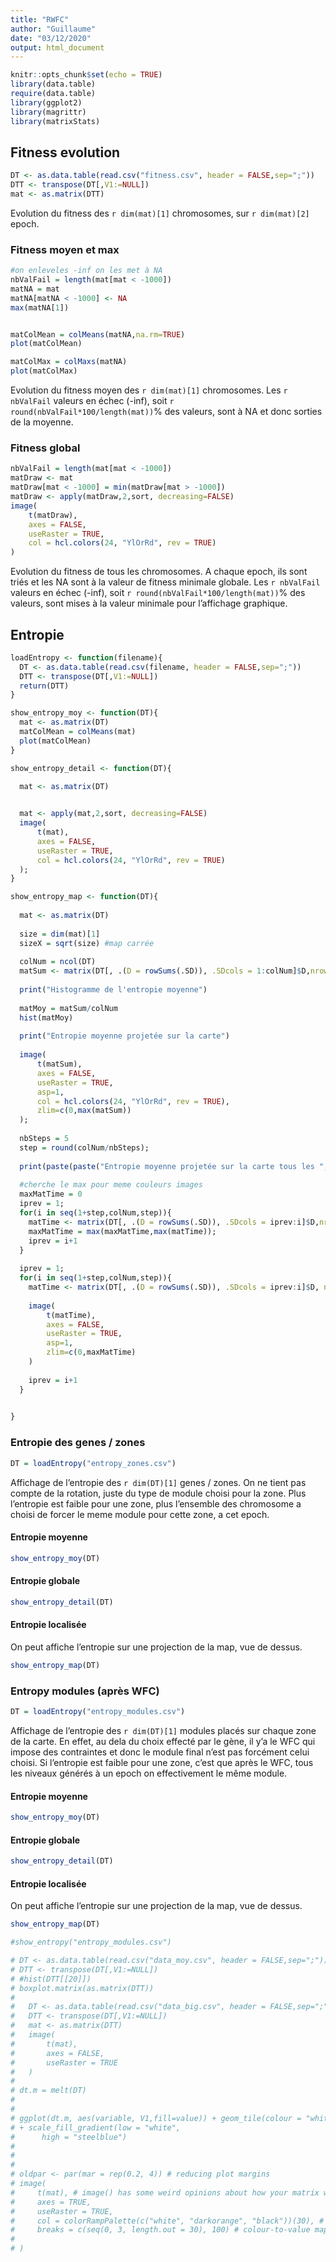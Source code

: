 ```yaml
---
title: "RWFC"
author: "Guillaume"
date: "03/12/2020"
output: html_document
---
```


```r
knitr::opts_chunk$set(echo = TRUE)
library(data.table)
require(data.table)
library(ggplot2)
library(magrittr)
library(matrixStats)
```

## Fitness evolution

```r

DT <- as.data.table(read.csv("fitness.csv", header = FALSE,sep=";"))
DTT <- transpose(DT[,V1:=NULL]) 
mat <- as.matrix(DTT)
```

Evolution du fitness des `r dim(mat)[1]` chromosomes, sur `r dim(mat)[2]` epoch. 

### Fitness moyen et max

```r
#on enleveles -inf on les met à NA
nbValFail = length(mat[mat < -1000])
matNA = mat
matNA[matNA < -1000] <- NA
max(matNA[1])


matColMean = colMeans(matNA,na.rm=TRUE)
plot(matColMean)

matColMax = colMaxs(matNA)
plot(matColMax)
```

Evolution du fitness moyen des `r dim(mat)[1]` chromosomes. Les `r nbValFail` valeurs en échec (-inf), soit `r round(nbValFail*100/length(mat))`% des valeurs, sont à NA et donc sorties de la moyenne.

### Fitness global

```r
nbValFail = length(mat[mat < -1000])
matDraw <- mat
matDraw[mat < -1000] = min(matDraw[mat > -1000])
matDraw <- apply(matDraw,2,sort, decreasing=FALSE)
image(
    t(matDraw),
    axes = FALSE,
    useRaster = TRUE,
    col = hcl.colors(24, "YlOrRd", rev = TRUE)
)

```

Evolution du fitness de tous les chromosomes. A chaque epoch, ils sont triés et les NA sont à la valeur de fitness minimale globale. Les `r nbValFail` valeurs en échec (-inf), soit `r round(nbValFail*100/length(mat))`% des valeurs, sont mises à la valeur minimale pour l'affichage graphique.

## Entropie

```r

loadEntropy <- function(filename){
  DT <- as.data.table(read.csv(filename, header = FALSE,sep=";"))
  DTT <- transpose(DT[,V1:=NULL])
  return(DTT)
}

```

```r
show_entropy_moy <- function(DT){
  mat <- as.matrix(DT)
  matColMean = colMeans(mat)
  plot(matColMean)
}

```


```r
show_entropy_detail <- function(DT){
  
  mat <- as.matrix(DT)


  mat <- apply(mat,2,sort, decreasing=FALSE)
  image(
      t(mat),
      axes = FALSE,
      useRaster = TRUE,
      col = hcl.colors(24, "YlOrRd", rev = TRUE)
  );
}

```

```r
show_entropy_map <- function(DT){
  
  mat <- as.matrix(DT)
   
  size = dim(mat)[1] 
  sizeX = sqrt(size) #map carrée
  
  colNum = ncol(DT)
  matSum <- matrix(DT[, .(D = rowSums(.SD)), .SDcols = 1:colNum]$D,nrow = sizeX,ncol = sizeX)
  
  print("Histogramme de l'entropie moyenne")  
  
  matMoy = matSum/colNum
  hist(matMoy)
  
  print("Entropie moyenne projetée sur la carte")
  
  image(
      t(matSum),
      axes = FALSE,
      useRaster = TRUE,
      asp=1,
      col = hcl.colors(24, "YlOrRd", rev = TRUE),
      zlim=c(0,max(matSum))
  );
  
  nbSteps = 5
  step = round(colNum/nbSteps);
  
  print(paste(paste("Entropie moyenne projetée sur la carte tous les ", step), " epoch"))
  
  #cherche le max pour meme couleurs images
  maxMatTime = 0
  iprev = 1;
  for(i in seq(1+step,colNum,step)){
    matTime <- matrix(DT[, .(D = rowSums(.SD)), .SDcols = iprev:i]$D,nrow = sizeX,ncol = sizeX)
    maxMatTime = max(maxMatTime,max(matTime));
    iprev = i+1
  }
  
  iprev = 1;
  for(i in seq(1+step,colNum,step)){
    matTime <- matrix(DT[, .(D = rowSums(.SD)), .SDcols = iprev:i]$D, nrow = sizeX, ncol = sizeX)
    
    image(
        t(matTime),
        axes = FALSE,
        useRaster = TRUE,
        asp=1,
        zlim=c(0,maxMatTime)
    )
    
    iprev = i+1
  }
  

}

```

### Entropie des genes / zones

```r
DT = loadEntropy("entropy_zones.csv")
```
Affichage de l'entropie des `r dim(DT)[1]` genes / zones. On ne tient pas compte de la rotation, juste du type de module choisi pour la zone. Plus l'entropie est faible pour une zone, plus l'ensemble des chromosome a choisi de forcer le meme module pour cette zone, a cet epoch.

#### Entropie moyenne

```r
show_entropy_moy(DT)
```


#### Entropie globale

```r
show_entropy_detail(DT)
```

#### Entropie localisée

On peut affiche l'entropie sur une projection de la map, vue de dessus.

```r
show_entropy_map(DT)
```

### Entropy modules (après WFC)

```r
DT = loadEntropy("entropy_modules.csv")
```

Affichage de l'entropie des `r dim(DT)[1]` modules placés sur chaque zone de la carte. En effet, au dela du choix effecté par le gène, il y'a le WFC qui impose des contraintes et donc le module final n'est pas forcément celui choisi. Si l'entropie est faible pour une zone, c'est que après le WFC, tous les niveaux générés à un epoch on effectivement le même module.

#### Entropie moyenne

```r
show_entropy_moy(DT)
```


#### Entropie globale

```r
show_entropy_detail(DT)
```

#### Entropie localisée

On peut affiche l'entropie sur une projection de la map, vue de dessus.

```r
show_entropy_map(DT)
```

```r
#show_entropy("entropy_modules.csv")
```

```r
# DT <- as.data.table(read.csv("data_moy.csv", header = FALSE,sep=";"))
# DTT <- transpose(DT[,V1:=NULL])
# #hist(DTT[[20]])
# boxplot.matrix(as.matrix(DTT))
# 
#   DT <- as.data.table(read.csv("data_big.csv", header = FALSE,sep=";"))
#   DTT <- transpose(DT[,V1:=NULL])
#   mat <- as.matrix(DTT)
#   image(
#       t(mat),
#       axes = FALSE,
#       useRaster = TRUE
#   )
# 
# dt.m = melt(DT)
# 
# 
# ggplot(dt.m, aes(variable, V1,fill=value)) + geom_tile(colour = "white")
# + scale_fill_gradient(low = "white",
#      high = "steelblue")
# 
# 
# 
# oldpar <- par(mar = rep(0.2, 4)) # reducing plot margins
# image(
#     t(mat), # image() has some weird opinions about how your matrix will be plotted
#     axes = TRUE,
#     useRaster = TRUE,
#     col = colorRampPalette(c("white", "darkorange", "black"))(30), # our colour palette
#     breaks = c(seq(0, 3, length.out = 30), 100) # colour-to-value mapping
#     
# )
```



